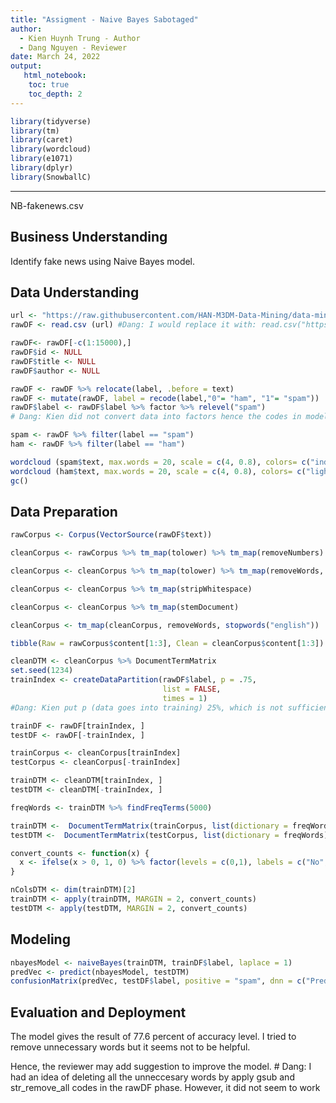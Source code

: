 ---
title: "Assigment - Naive Bayes Sabotaged"
author:
  - Kien Huynh Trung - Author
  - Dang Nguyen - Reviewer
date: March 24, 2022
output:
   html_notebook:
    toc: true
    toc_depth: 2
---

```{r}
library(tidyverse)
library(tm)
library(caret)
library(wordcloud)
library(e1071)
library(dplyr)
library(SnowballC)
```
---
NB-fakenews.csv

## Business Understanding
Identify fake news using Naive Bayes model. 

## Data Understanding
```{r}
url <- "https://raw.githubusercontent.com/HAN-M3DM-Data-Mining/data-mining-s2y2122-kienhuynh2903/master/datasets/NB-fakenews.csv"
rawDF <- read.csv (url) #Dang: I would replace it with: read.csv("https://raw.githubusercontent.com/HAN-M3DM-Data-Mining/data-mining-s2y2122-kienhuynh2903/master/datasets/NB-fakenews.csv")

rawDF<- rawDF[-c(1:15000),]
rawDF$id <- NULL 
rawDF$title <- NULL
rawDF$author <- NULL

rawDF <- rawDF %>% relocate(label, .before = text)
rawDF <- mutate(rawDF, label = recode(label,"0"= "ham", "1"= "spam"))
rawDF$label <- rawDF$label %>% factor %>% relevel("spam")
# Dang: Kien did not convert data into factors hence the codes in modeling don't work

spam <- rawDF %>% filter(label == "spam")
ham <- rawDF %>% filter(label == "ham")

wordcloud (spam$text, max.words = 20, scale = c(4, 0.8), colors= c("indianred1","indianred2","indianred3","indianred"))
wordcloud (ham$text, max.words = 20, scale = c(4, 0.8), colors= c("lightsteelblue1","lightsteelblue2","lightsteelblue3","lightsteelblue"))
gc()
```

## Data Preparation
```{r}
rawCorpus <- Corpus(VectorSource(rawDF$text))

cleanCorpus <- rawCorpus %>% tm_map(tolower) %>% tm_map(removeNumbers)

cleanCorpus <- cleanCorpus %>% tm_map(tolower) %>% tm_map(removeWords, stopwords()) %>% tm_map(removePunctuation)

cleanCorpus <- cleanCorpus %>% tm_map(stripWhitespace)

cleanCorpus <- cleanCorpus %>% tm_map(stemDocument)

cleanCorpus <- tm_map(cleanCorpus, removeWords, stopwords("english"))

tibble(Raw = rawCorpus$content[1:3], Clean = cleanCorpus$content[1:3])

cleanDTM <- cleanCorpus %>% DocumentTermMatrix
set.seed(1234)
trainIndex <- createDataPartition(rawDF$label, p = .75, 
                                  list = FALSE, 
                                  times = 1)
#Dang: Kien put p (data goes into training) 25%, which is not sufficient since he cut 15,000 data points already. therefore I increased p to 75% (around 4300 data points)

trainDF <- rawDF[trainIndex, ]
testDF <- rawDF[-trainIndex, ]

trainCorpus <- cleanCorpus[trainIndex]
testCorpus <- cleanCorpus[-trainIndex]

trainDTM <- cleanDTM[trainIndex, ]
testDTM <- cleanDTM[-trainIndex, ]

freqWords <- trainDTM %>% findFreqTerms(5000)

trainDTM <-  DocumentTermMatrix(trainCorpus, list(dictionary = freqWords))
testDTM <-  DocumentTermMatrix(testCorpus, list(dictionary = freqWords))

convert_counts <- function(x) {
  x <- ifelse(x > 0, 1, 0) %>% factor(levels = c(0,1), labels = c("No", "Yes"))
}

nColsDTM <- dim(trainDTM)[2]
trainDTM <- apply(trainDTM, MARGIN = 2, convert_counts)
testDTM <- apply(testDTM, MARGIN = 2, convert_counts)
```
## Modeling
```{r}
nbayesModel <- naiveBayes(trainDTM, trainDF$label, laplace = 1)
predVec <- predict(nbayesModel, testDTM)
confusionMatrix(predVec, testDF$label, positive = "spam", dnn = c("Prediction", "True"))
```
## Evaluation and Deployment
The model gives the result of 77.6 percent of accuracy level. I tried to remove unnecessary words but it seems not to be helpful. 

Hence, the reviewer may add suggestion to improve the model. 
# Dang: I had an idea of deleting all the unneccesary words by apply gsub and str_remove_all codes in the rawDF phase. However, it did not seem to work

